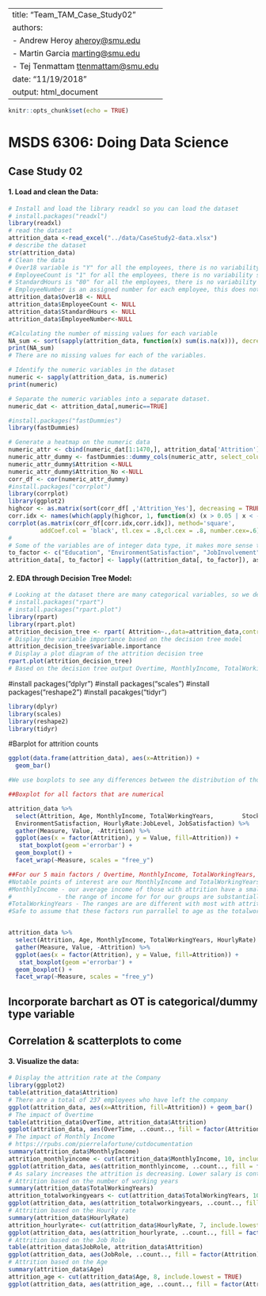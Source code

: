 
---
title: "Team_TAM_Case_Study02"
authors: 
- Andrew Heroy <aheroy@smu.edu>
- Martin Garcia <marting@smu.edu>
- Tej Tenmattam <ttenmattam@smu.edu>
date: "11/19/2018"
output: html_document
---

```r
knitr::opts_chunk$set(echo = TRUE)
```
# MSDS 6306: Doing Data Science
## Case Study 02
#### 1. Load and clean the Data: 
```r
# Install and load the library readxl so you can load the dataset
# install.packages("readxl")
library(readxl)
# read the dataset
attrition_data <-read_excel("../data/CaseStudy2-data.xlsx")
# describe the dataset
str(attrition_data)
# Clean the data
# Over18 variable is "Y" for all the employees, there is no variability so we will remove it.
# EmployeeCount is "1" for all the employees, there is no variability so we will remove it.
# StandardHours is "80" for all the employees, there is no variability so we will remove it.
# EmployeeNumber is an assigned number for each employee, this does not cause any variability so we will remove it.
attrition_data$Over18 <- NULL
attrition_data$EmployeeCount <- NULL
attrition_data$StandardHours <- NULL
attrition_data$EmployeeNumber<-NULL

#Calculating the number of missing values for each variable
NA_sum <- sort(sapply(attrition_data, function(x) sum(is.na(x))), decreasing = TRUE)
print(NA_sum) 
# There are no missing values for each of the variables.

# Identify the numeric variables in the dataset
numeric <- sapply(attrition_data, is.numeric)
print(numeric)

# Separate the numeric variables into a separate dataset.
numeric_dat <- attrition_data[,numeric==TRUE]

#install.packages("fastDummies")
library(fastDummies)

# Generate a heatmap on the numeric data
numeric_attr <- cbind(numeric_dat[1:1470,], attrition_data['Attrition'])
numeric_attr_dummy <- fastDummies::dummy_cols(numeric_attr, select_columns = "Attrition")
numeric_attr_dummy$Attrition <-NULL
numeric_attr_dummy$Attrition_No <-NULL
corr_df <- cor(numeric_attr_dummy)
#install.packages("corrplot")
library(corrplot)
library(ggplot2)
highcor <- as.matrix(sort(corr_df[ ,'Attrition_Yes'], decreasing = TRUE))
corr.idx <- names(which(apply(highcor, 1, function(x) (x > 0.05 | x < -0.05))))
corrplot(as.matrix(corr_df[corr.idx,corr.idx]), method='square', 
         addCoef.col = 'black', tl.cex = .8,cl.cex = .8, number.cex=.6)
# 
# Some of the variables are of integer data type, it makes more sense to convert them to factor data type.
to_factor <- c("Education", "EnvironmentSatisfaction", "JobInvolvement", "JobLevel", "JobSatisfaction", "PerformanceRating", "RelationshipSatisfaction", "StockOptionLevel","TrainingTimesLastYear","WorkLifeBalance")
attrition_data[, to_factor] <- lapply((attrition_data[, to_factor]), as.factor)
```
#### 2. EDA through Decision Tree Model:
```r
# Looking at the dataset there are many categorical variables, so we decided to use the R packages decision tree model (rpart and rpart.plot) for EDA. Reference: https://rpubs.com/minma/cart_with_rpart
# install.packages("rpart")
# install.packages("rpart.plot")
library(rpart)
library(rpart.plot)
attrition_decision_tree <- rpart( Attrition~.,data=attrition_data,control=rpart.control(minsplit = 10))
# Display the variable importance based on the decision tree model
attrition_decision_tree$variable.importance
# Display a plot diagram of the attrition decision tree
rpart.plot(attrition_decision_tree)
# Based on the decision tree output Overtime, MonthlyIncome, TotalWorkingYears, HourlyRate, JobRole and Age are the most important factors influencing the attrition rates.
```

#install packages("dplyr")
#install packages("scales")
#install packages("reshape2")
#install pacakges("tidyr")

```r
library(dplyr)
library(scales)
library(reshape2)
library(tidyr)
```


#Barplot for attrition counts

```r
ggplot(data.frame(attrition_data), aes(x=Attrition)) +
  geom_bar()
```



```r

#We use boxplots to see any differences between the distribution of those with attrition and without. Conditions that we must be aware of that our distributions may be skewed as there were more examples with no attrition than with.

##Boxplot for all factors that are numerical

attrition_data %>%
  select(Attrition, Age, MonthlyIncome, TotalWorkingYears,        StockOptionLevel:YearsWithCurrManager,MonthlyIncome:NumCompaniesWorked,PercentSalaryHike:RelationshipSatisfaction,DailyRate, DistanceFromHome:Education, 
  EnvironmentSatisfaction, HourlyRate:JobLevel, JobSatisfaction) %>%
  gather(Measure, Value, -Attrition) %>%
  ggplot(aes(x = factor(Attrition), y = Value, fill=Attrition)) +
   stat_boxplot(geom ='errorbar') +
  geom_boxplot() +
  facet_wrap(~Measure, scales = "free_y")
```


```r

##For our 5 main factors / Overtime, MonthlyIncome, TotalWorkingYears, HourlyRate, JobRole and Age
#Notable points of interest are our MonthlyIncome and TotalWorkingYears
#MonthlyIncome - our average income of those with attrition have a smaller average income
#             - the range of income for for our groups are substantially different, most with no attrition have income     higher than our median with attrition
#TotalWorkingYears - The ranges are are different with most with attrition peaking at 20 years working
#Safe to assume that these factors run parrallel to age as the totalworking years increases our age does too, we can also expect our wages to increase


attrition_data %>%
  select(Attrition, Age, MonthlyIncome, TotalWorkingYears, HourlyRate) %>%
  gather(Measure, Value, -Attrition) %>%
  ggplot(aes(x = factor(Attrition), y = Value, fill=Attrition)) +
   stat_boxplot(geom ='errorbar') +
  geom_boxplot() +
  facet_wrap(~Measure, scales = "free_y")
```

## Incorporate barchart as OT is categorical/dummy type variable

## Correlation & scatterplots to come


#### 3. Visualize the data:
```r
# Display the attrition rate at the Company
library(ggplot2)
table(attrition_data$Attrition)
# There are a total of 237 employees who have left the company
ggplot(attrition_data, aes(x=Attrition, fill=Attrition)) + geom_bar()
# The impact of Overtime 
table(attrition_data$OverTime, attrition_data$Attrition)
ggplot(attrition_data, aes(OverTime, ..count.., fill = factor(Attrition))) + geom_bar(position="dodge")
# The impact of Monthly Income
# https://rpubs.com/pierrelafortune/cutdocumentation
summary(attrition_data$MonthlyIncome)
attrition_monthlyincome <- cut(attrition_data$MonthlyIncome, 10, include.lowest = TRUE, labels=c(1,2,3,4,5,6,7,8,9,10))
ggplot(attrition_data, aes(attrition_monthlyincome, ..count.., fill = factor(Attrition))) + geom_bar(position="dodge")
# As salary increases the attrition is decreasing. Lower salary is contributing to attrition
# Attrition based on the number of working years
summary(attrition_data$TotalWorkingYears)
attrition_totalworkingyears <- cut(attrition_data$TotalWorkingYears, 10, include.lowest = TRUE)
ggplot(attrition_data, aes(attrition_totalworkingyears, ..count.., fill = factor(Attrition))) + geom_bar(position="dodge")
# Attrition based on the Hourly rate
summary(attrition_data$HourlyRate)
attrition_hourlyrate<- cut(attrition_data$HourlyRate, 7, include.lowest = TRUE)
ggplot(attrition_data, aes(attrition_hourlyrate, ..count.., fill = factor(Attrition))) + geom_bar(position="dodge")
# Attrition based on the Job Role
table(attrition_data$JobRole, attrition_data$Attrition)
ggplot(attrition_data, aes(JobRole, ..count.., fill = factor(Attrition))) + geom_bar(position="dodge") + theme(axis.text.x = element_text(size = 9, angle = 45, hjust = 1))
# Attrition based on the Age
summary(attrition_data$Age)
attrition_age <- cut(attrition_data$Age, 8, include.lowest = TRUE)
ggplot(attrition_data, aes(attrition_age, ..count.., fill = factor(Attrition))) + geom_bar(position="dodge") + theme(axis.text.x = element_text(size = 9, angle = 45, hjust = 1))
```
